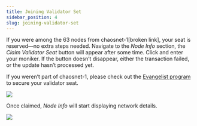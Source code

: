 ```yaml
---
title: Joining Validator Set
sidebar_position: 4
slug: joining-validator-set
---
```





If you were among the 63 nodes from chaosnet-1[broken link], your seat is reserved—no extra steps needed. Navigate to the _Node Info_ section, the _Claim Validator Seat_ button will appear after some time. Click and enter your moniker. If the button doesn’t disappear, either the transaction failed, or the update hasn’t processed yet.


If you weren’t part of chaosnet-1, please check out the [Evangelist program](/src/pages/resources/evangelist) to secure your validator seat.


![](/notion_imgs/685067449.png)


Once claimed, _Node Info_ will start displaying network details.


![](/notion_imgs/550982019.png)

